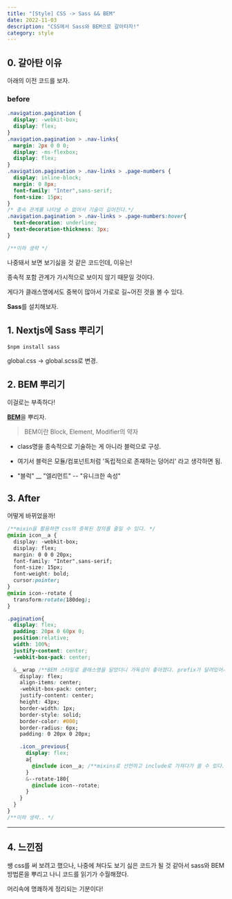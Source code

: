 ```yaml
---
title: "[Style] CSS -> Sass && BEM"
date: 2022-11-03
description: "CSS에서 Sass와 BEM으로 갈아타자!"
category: style
---
```


## 0. 갈아탄 이유
아래의 이전 코드를 보자.

### before
```css showLineNumbers
.navigation.pagination {
  display: -webkit-box;
  display: flex;
}
.navigation.pagination > .nav-links{
  margin: 2px 0 0 0;
  display: -ms-flexbox;
  display: flex;
}
.navigation.pagination > .nav-links > .page-numbers {
  display: inline-block;
  margin: 0 8px;
  font-family: "Inter",sans-serif;
  font-size: 15px;
}
/* 종속 관계를 나타낼 수 없어서 기술이 길어진다.*/
.navigation.pagination > .nav-links > .page-numbers:hover{
  text-decoration: underline;
  text-decoration-thickness: 3px;
}

/**이하 생략 */
```

나중돼서 보면 보기싫을 것 같은 코드인데, 이유는!

종속적 포함 관계가 가시적으로 보이지 않기 때문일 것이다.

게다가 클래스명에서도 중복이 많아서 가로로 길~어진 것을 볼 수 있다.

<b>Sass</b>를 설치해보자.


## 1. Nextjs에 Sass 뿌리기

```
$npm install sass
```

global.css -> global.scss로 변경.


## 2. BEM 뿌리기
이걸로는 부족하다!

<b>[BEM](https://velog.io/@nemo/bem)</b>을 뿌리자.

> BEM이란 Block, Element, Modifier의 약자

- class명을 종속적으로 기술하는 게 아니라 블럭으로 구성.

- 여기서 블럭은 모듈/컴포넌트처럼 '독립적으로 존재하는 덩어리' 라고 생각하면 됨.

- "블럭" __ "엘리먼트" -- "유니크한 속성"


## 3. After
어떻게 바뀌었을까!

```css showLineNumbers
/**mixin을 활용하면 css의 중복된 정의를 줄일 수 있다. */
@mixin icon__a {
  display: -webkit-box;
  display: flex;
  margin: 0 0 0 20px;
  font-family: "Inter",sans-serif;
  font-size: 15px;
  font-weight: bold;
  cursor:pointer;
}
@mixin icon--rotate {
  transform:rotate(180deg);
}

.pagination{
  display: flex;
  padding: 20px 0 60px 0;
  position:relative;
  width: 100%;
  justify-content: center;
  -webkit-box-pack: center;

  &__wrap /**BEM 스타일로 클래스명을 달았더니 가독성이 좋아졌다. prefix가 달려있어서 그런가보다.*/
    display: flex;
    align-items: center;
    -webkit-box-pack: center;
    justify-content: center;
    height: 43px;
    border-width: 1px;
    border-style: solid;
    border-color: #000;
    border-radius: 6px;
    padding: 0 20px 0 20px;

    .icon__previous{
      display: flex;
      a{
        @include icon__a; /**mixins로 선언하고 include로 가져다가 쓸 수 있다. */
      }
      &--rotate-180{
        @include icon--rotate;
      }
    }
  }
}
/**이하 생략.. */
```

***

## 4. 느낀점
쌩 css를 써 보려고 했으나, 나중에 쳐다도 보기 싫은 코드가 될 것 같아서 sass와 BEM 방법론을 뿌리고 나니 코드를 읽기가 수월해졌다.

머리속에 명쾌하게 정리되는 기분이다!